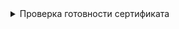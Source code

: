


<details className="custom-blue-block">
  <summary>Проверка готовности сертификата</summary>
  :::warning Обратите ВНИМАНИЕ!
    Данная команда не способна отображать статус конкретного сертификата, только список доступных.
  :::

  <CodeBlock language="bash">
    {dedent`
      kubeadm certs check-expiration \\
        --config=${CUSTOM_VALUE.kubeadmBaseConfigPath.value}/kubeadm.yaml \\
        --kubeconfig=${CUSTOM_VALUE.kubernetesBaseFolderPath.value}/super-admin.conf
    `}
  </CodeBlock>

  :::note Вывод команды

  <CodeBlock language="bash">
    {dedent`
      CERTIFICATE                EXPIRES                  RESIDUAL TIME   CERTIFICATE AUTHORITY   EXTERNALLY MANAGED
      etcd-peer                  Oct 22, 2025 22:06 UTC   364d            etcd-ca                 no
    `}
  </CodeBlock>
  :::

</details>
